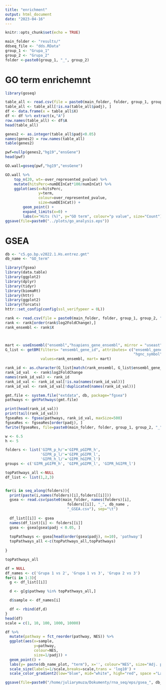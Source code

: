 ```yaml
---
title: "enrichment"
output: html_document
date: "2023-04-16"
---
```


```r
knitr::opts_chunk$set(echo = TRUE)
```

```r
main_folder <- "results/"
ddseq_file <- "dds.RData"
group_1 <- "Grupa_1"
group_2 <- "Grupa_2"
folder <-paste0(group_1, "_", group_2)
```


# GO term enrichemnt

```r
library(goseq)
```

```r
table_all <- read.csv(file = paste0(main_folder, folder, group_1, group_2, "DA_0_05.csv"))
table_all <- table_all[!is.na(table_all$padj), ]
df <- data.frame(x = table_all$X)
df <- df %>% extract(x,"A")
row.names(table_all) <- df$A
head(table_all)
```



```r
genes2 <- as.integer(table_all$padj<0.05)
names(genes2) = row.names(table_all)
table(genes2)
```


```r
pwf=nullp(genes2,"hg19","ensGene")
head(pwf)
```

```r
GO.wall=goseq(pwf,"hg19","ensGene")

GO.wall %>% 
    top_n(20, wt=-over_represented_pvalue) %>% 
    mutate(hitsPerc=numDEInCat*100/numInCat) %>% 
    ggplot(aes(x=hitsPerc, 
               y=term, 
               colour=over_represented_pvalue, 
               size=numDEInCat)) +
        geom_point() +
        expand_limits(x=0) +
        labs(x="Hits (%)", y="GO term", colour="p value", size="Count")
ggsave(file=paste0("../plots/go_analysis.eps"))
```



# GSEA

```r
db <- "c5.go.bp.v2022.1.Hs.entrez.gmt"
db_name <- "GO_term"
```


```r
library(fgsea)
library(data.table)
library(ggplot2)
library(dplyr)
library(tidyr)
library(biomaRt)
library(httr)
library(ggplot2)
library(forcats)
httr::set_config(config(ssl_verifypeer = 0L))
```


```r
rank <- read.csv(file = paste0(main_folder, folder, group_1, group_2, "DA_0_05.csv"))
rank <- rank[order(rank$log2FoldChange),] 
rank_ensembl <- rank$X



mart <- useEnsembl("ensembl","hsapiens_gene_ensembl", mirror = "useast")
G_list <- getBM(filters= "ensembl_gene_id", attributes= c("ensembl_gene_id",
                                                          "hgnc_symbol"),
                values=rank_ensembl, mart= mart)

rank_id <- as.character(G_list[match(rank_ensembl, G_list$ensembl_gene_id), 'hgnc_symbol'])
rank_id_val  <- rank$log2FoldChange
names(rank_id_val) <- rank_id
rank_id_val <- rank_id_val[!is.na(names(rank_id_val))]
rank_id_val <- rank_id_val[!duplicated(names(rank_id_val))]

gmt.file <- system.file("extdata", db, package="fgsea")
pathways <- gmtPathways(gmt.file)

print(head(rank_id_val))
print(tail(rank_id_val))
fgseaRes <- fgsea(pathways, rank_id_val, maxSize=500)
fgseaRes <- fgseaRes[order(padj), ]
fwrite(fgseaRes, file=paste0(main_folder, folder, group_1, group_2, "_", db_name ,"_GSEA.csv"), sep=",", sep2=c("", " ", ""))
```

```r
w <- 6.5
h <- 5

folders <- list('GIPR_p_h/'='GIPR_pGIPR_h',
                'GIPR_p_l/'='GIPR_pGIPR_l',
                'GIPR_h_l/'='GIPR_hGIPR_l')
groups <- c('GIPR_pGIPR_h', 'GIPR_pGIPR_l', 'GIPR_hGIPR_l')

topPathways_all <-NULL
df_list <- list(1,2,3)


for(i in seq_along(folders)){
  print(paste(i,names(folders)[i],folders[[i]]))
  gsea <- read.csv(paste0(main_folder, names(folders)[i],
                            folders[[i]], "_", db_name ,
                            "_GSEA.csv"), sep="\t")
  
  df_list[[i]] <- gsea
  names(df_list)[i] <- folders[[i]]
  gsea <- gsea[gsea$padj < 0.05, ]
  
  topPathways <- gsea[head(order(gsea$padj), n=10), 'pathway']
  topPathways_all <-c(topPathways_all,topPathways)
  
}

topPathways_all
```

```r
df = NULL
df_names <- c('Grupa 1 vs 2', 'Grupa 1 vs 3', 'Grupa 2 vs 3')
for(i in 1:3){
  g <- df_list[[i]]

  d <- g[g$pathway %in% topPathways_all,]

  d$sample <- df_names[i]

  df <- rbind(df,d)
}
head(df)
scale = c(1, 10, 100, 1000, 10000)

df %>%
  mutate(pathway = fct_reorder(pathway, NES)) %>%
  ggplot(aes(x=sample,
             y=pathway,
             colour=NES,
             size=1/padj)) +
  geom_point() +
  labs(y= paste(db_name_plot, "term"), x='', colour="NES", size="Adj. p-value")  +
  scale_size(labels=1/scale,breaks=scale,trans = 'log10') +
  scale_color_gradient2(low="blue", mid="white", high="red", space ="Lab" ) #+

ggsave(file=paste0("/home/juliarymuza/Dokumenty/rna_seq/eps/gsea_", db_name,'_', mode, '_', type, '.eps'), width=w, height=h)


```

